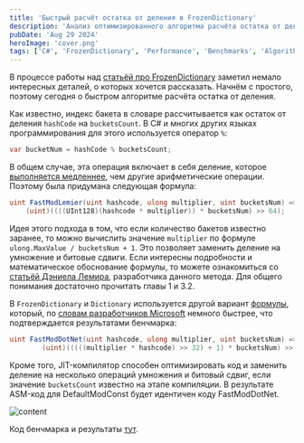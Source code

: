 ```yaml
---
title: 'Быстрый расчёт остатка от деления в FrozenDictionary'
description: 'Анализ оптимизированного алгоритма расчёта остатка от деления в FrozenDictionary и его сравнение с классическим подходом'
pubDate: 'Aug 29 2024'
heroImage: 'cover.png'
tags: ['C#', 'FrozenDictionary', 'Performance', 'Benchmarks', 'Algorithms']
---
```



В процессе работы над [статьёй про FrozenDictionary]({{site.baseurl}}/2024/08/22/frozen-dictionary.html) заметил немало интересных деталей, о которых хочется рассказать. Начнём с простого, поэтому сегодня о быстром алгоритме расчёта остатка от деления.

Как известно, индекс бакета в словаре рассчитывается как остаток от деления `hashCode` на `bucketsCount`. В C# и многих других языках программирования для этого используется оператор `%`:

``` cs
var bucketNum = hashCode % bucketsCount;
```

В общем случае, эта операция включает в себя деление, которое [выполняется медленнее](https://stackoverflow.com/questions/15745819/why-is-division-more-expensive-than-multiplication), чем другие арифметические операции. Поэтому была придумана следующая формула:

``` cs
uint FastModLemier(uint hashcode, ulong multiplier, uint bucketsNum) => 
    (uint)((((UInt128)(hashcode * multiplier)) * bucketsNum) >> 64);
```

Идея этого подхода в том, что если количество бакетов известно заранее, то можно вычислить значение `multiplier` по формуле `ulong.MaxValue / bucketsNum + 1`. Это позволяет заменить деление на умножение и битовые сдвиги. Если интересны подробности и математическое обоснование формулы, то можете ознакомиться со [статьёй Дэниела Лемира](https://r-libre.teluq.ca/1633/1/Faster_Remainder_of_the_Division_by_a_Constant.pdf), разработчика данного метода. Для общего понимания достаточно прочитать главы 1 и 3.2.

В `FrozenDictionary` и `Dictionary` используется другой вариант [формулы](https://github.com/dotnet/runtime/blob/2aca5e53dba1a620ae5b57972c355eebed0cdb08/src/libraries/System.Private.CoreLib/src/System/Collections/HashHelpers.cs#L99), который, по [словам разработчиков Microsoft](https://github.com/dotnet/runtime/pull/406) немного быстрее, что подтверждается результатами бенчмарка:

``` cs
uint FastModDotNet(uint hashcode, ulong multiplier, uint bucketsNum) => 
        (uint)(((((multiplier * hashcode) >> 32) + 1) * bucketsNum) >> 32);
```

Кроме того, JIT-компилятор способен оптимизировать код и заменить деление на несколько операций умножения и битовый сдвиг, если значение `bucketsCount` известно на этапе компиляции. В результате ASM-код для DefaultModConst будет идентичен коду FastModDotNet.

<Image src={image01} alt="content" />

Код бенчмарка и результаты [тут](https://github.com/alexeyfv/fastmod).
